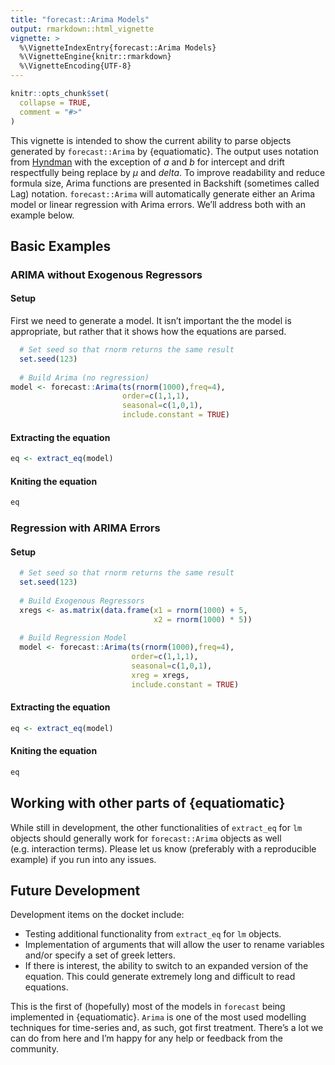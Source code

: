 ```yaml
---
title: "forecast::Arima Models"
output: rmarkdown::html_vignette
vignette: >
  %\VignetteIndexEntry{forecast::Arima Models}
  %\VignetteEngine{knitr::rmarkdown}
  %\VignetteEncoding{UTF-8}
---
```


```r
knitr::opts_chunk$set(
  collapse = TRUE,
  comment = "#>"
)
```

This vignette is intended to show the current ability to parse objects generated by `forecast::Arima` by {equatiomatic}. The output uses notation from [Hyndman](https://robjhyndman.com/hyndsight/arimaconstants/#:~:text=By%20default%2C%20the%20arima(),intercept%E2%80%9D%20in%20the%20R%20output) with the exception of $a$ and $b$ for intercept and drift respectfully being replace by $\mu$ and $delta$. To improve readability and reduce formula size, Arima functions are presented in Backshift (sometimes called Lag) notation. `forecast::Arima` will automatically generate either an Arima model or linear regression with Arima errors. We'll address both with an example below.

## Basic Examples
### ARIMA without Exogenous Regressors
#### Setup

First we need to generate a model. It isn't important the the model is appropriate, but rather that it shows how the equations are parsed.

```r
  # Set seed so that rnorm returns the same result
  set.seed(123)
  
  # Build Arima (no regression)
model <- forecast::Arima(ts(rnorm(1000),freq=4), 
                         order=c(1,1,1),
                         seasonal=c(1,0,1),
                         include.constant = TRUE)
```

#### Extracting the equation
```r
eq <- extract_eq(model)
```

#### Kniting the equation
```r
eq
```

### Regression with ARIMA Errors
#### Setup
```r
  # Set seed so that rnorm returns the same result
  set.seed(123)
  
  # Build Exogenous Regressors
  xregs <- as.matrix(data.frame(x1 = rnorm(1000) + 5,
                                x2 = rnorm(1000) * 5))
  
  # Build Regression Model
  model <- forecast::Arima(ts(rnorm(1000),freq=4), 
                           order=c(1,1,1),
                           seasonal=c(1,0,1),
                           xreg = xregs,
                           include.constant = TRUE)
```

#### Extracting the equation
```r
eq <- extract_eq(model)
```

#### Kniting the equation
```r
eq
```


## Working with other parts of {equatiomatic}

While still in development, the other functionalities of `extract_eq` for `lm` objects should generally work for `forecast::Arima` objects as well (e.g. interaction terms). Please let us know (preferably with a reproducible example) if you run into any issues.

## Future Development

Development items on the docket include:

* Testing additional functionality from `extract_eq` for `lm` objects.
* Implementation of arguments that will allow the user to rename variables and/or specify a set of greek letters.
* If there is interest, the ability to switch to an expanded version of the equation. This could generate extremely long and difficult to read equations.

This is the first of (hopefully) most of the models in `forecast` being implemented in {equatiomatic}. `Arima` is one of the most used modelling techniques for time-series and, as such, got first treatment. There's a lot we can do from here and I'm happy for any help or feedback from the community.
